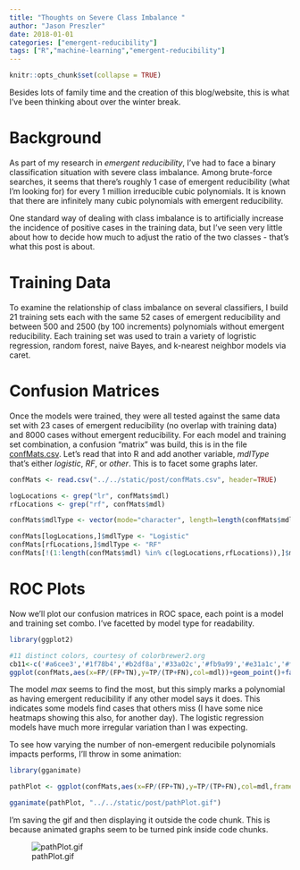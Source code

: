 ```yaml
---
title: "Thoughts on Severe Class Imbalance "
author: "Jason Preszler"
date: 2018-01-01
categories: ["emergent-reducibility"]
tags: ["R","machine-learning","emergent-reducibility"]
---
```


```r
knitr::opts_chunk$set(collapse = TRUE)
```

Besides lots of family time and the creation of this blog/website, this is what I've been thinking about over the winter break.

# Background
As part of my research in *emergent reducibility*, I've had to face a binary classification situation with severe class imbalance. Among brute-force searches, it seems that there's roughly 1 case of emergent reducibility (what I'm looking for) for every 1 million irreducible cubic polynomials. It is known that there are infinitely many cubic polynomials with emergent reducibility. 

One standard way of dealing with class imbalance is to artificially increase the incidence of positive cases in the training data, but I've seen very little about how to decide how much to adjust the ratio of the two classes - that's what this post is about.

# Training Data
To examine the relationship of class imbalance on several classifiers, I build 21 training sets each with the same 52 cases
of emergent reducibility and between 500 and 2500 (by 100 increments) polynomials without emergent reducibility. Each training set was used to train a variety of logristic regression, random forest, naive Bayes, and k-nearest neighbor models via caret.

# Confusion Matrices
Once the models were trained, they were all tested against the same data set with 23 cases of emergent reducibility (no overlap with training data) and 8000 cases without emergent reducibility. For each model and training set combination, a confusion "matrix" was build, this is in the file [confMats.csv](/post/confMats.csv). Let's read that into R and add another variable, *mdlType* that's either *logistic*, *RF*, or *other*. This is to facet some graphs later.

```r
confMats <- read.csv("../../static/post/confMats.csv", header=TRUE)

logLocations <- grep("lr", confMats$mdl)
rfLocations <- grep("rf", confMats$mdl)

confMats$mdlType <- vector(mode="character", length=length(confMats$mdl))

confMats[logLocations,]$mdlType <- "Logistic"
confMats[rfLocations,]$mdlType <- "RF"
confMats[!(1:length(confMats$mdl) %in% c(logLocations,rfLocations)),]$mdlType<-"Other"
```

# ROC Plots

Now we'll plot our confusion matrices in ROC space, each point is a model and training set combo. I've facetted by model type for readability.

```r
library(ggplot2)

#11 distinct colors, courtesy of colorbrewer2.org
cb11<-c('#a6cee3','#1f78b4','#b2df8a','#33a02c','#fb9a99','#e31a1c','#fdbf6f','#ff7f00','#cab2d6','#6a3d9a','#ffff99')
ggplot(confMats,aes(x=FP/(FP+TN),y=TP/(TP+FN),col=mdl))+geom_point()+facet_wrap(~mdlType)+scale_color_manual(values=cb11)+ggtitle("ROC Plots of Models and Class Imbalance ")

```

The model *max* seems to find the most, but this simply marks a polynomial as having emergent reducibility if any other model says it does. This indicates some models find cases that others miss (I have some nice heatmaps showing this also, for another day). The logistic regression models have much more irregular variation than I was expecting. 

To see how varying the number of non-emergent reducibile polynomials impacts performs, I'll throw in some animation:

```r
library(gganimate)

pathPlot <- ggplot(confMats,aes(x=FP/(FP+TN),y=TP/(TP+FN),col=mdl,frame=ner))+geom_path(aes(cumulative=TRUE, group=mdl))+facet_wrap(~mdlType)+scale_color_manual(values=cb11)+ggtitle("Animated ROC Paths")

gganimate(pathPlot, "../../static/post/pathPlot.gif")
```

I'm saving the gif and then displaying it outside the code chunk. This is because animated graphs seem to be turned pink inside code chunks.

![pathPlot.gif](/post/pathPlot.gif)